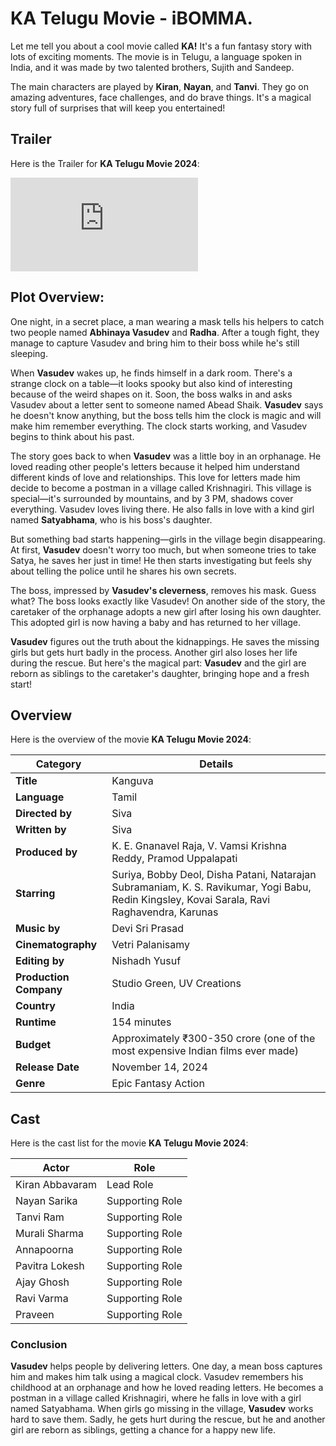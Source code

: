 


# KA Telugu Movie - iBOMMA.

Let me tell you about a cool movie called **KA!** It's a fun fantasy story with lots of exciting moments. The movie is in Telugu, a language spoken in India, and it was made by two talented brothers, Sujith and Sandeep.

The main characters are played by **Kiran**, **Nayan**, and **Tanvi**. They go on amazing adventures, face challenges, and do brave things. It's a magical story full of surprises that will keep you entertained!

<MDXImage
  src={SEO_OBJ.KA.featuredImage}
  alt={SEO_OBJ.KA.featuredImageAltText}
  title={SEO_OBJ.KA.featuredImageAltText}
  extraStyling=" !h-96 max-w-[380px] lg:min-h-[400px] lg:h-auto lg:w-2/5 m-auto"
/>

## Trailer

Here is the Trailer for **KA Telugu Movie 2024**:

<iframe
  src="https://www.youtube.com/embed/n75xEs-9u1I?si=BhCDqamD-AXMRI8l"
  title="KA Telugu Trailer"
  frameborder="0"
  allow="accelerometer; autoplay; clipboard-write; encrypted-media; gyroscope; picture-in-picture; web-share"
  referrerpolicy="strict-origin-when-cross-origin"
  allowfullscreen
  className="w-full h-[300px] lg:min-h-[500px]"
></iframe>

## Plot Overview:

One night, in a secret place, a man wearing a mask tells his helpers to catch two people named **Abhinaya Vasudev** and **Radha**. After a tough fight, they manage to capture Vasudev and bring him to their boss while he's still sleeping.

When **Vasudev** wakes up, he finds himself in a dark room. There's a strange clock on a table—it looks spooky but also kind of interesting because of the weird shapes on it. Soon, the boss walks in and asks Vasudev about a letter sent to someone named Abead Shaik. **Vasudev** says he doesn't know anything, but the boss tells him the clock is magic and will make him remember everything. The clock starts working, and Vasudev begins to think about his past.

The story goes back to when **Vasudev** was a little boy in an orphanage. He loved reading other people's letters because it helped him understand different kinds of love and relationships. This love for letters made him decide to become a postman in a village called Krishnagiri. This village is special—it's surrounded by mountains, and by 3 PM, shadows cover everything. Vasudev loves living there. He also falls in love with a kind girl named **Satyabhama**, who is his boss's daughter.

But something bad starts happening—girls in the village begin disappearing. At first, **Vasudev** doesn't worry too much, but when someone tries to take Satya, he saves her just in time! He then starts investigating but feels shy about telling the police until he shares his own secrets.

The boss, impressed by **Vasudev's cleverness**, removes his mask. Guess what? The boss looks exactly like Vasudev! On another side of the story, the caretaker of the orphanage adopts a new girl after losing his own daughter. This adopted girl is now having a baby and has returned to her village.

**Vasudev** figures out the truth about the kidnappings. He saves the missing girls but gets hurt badly in the process. Another girl also loses her life during the rescue. But here's the magical part: **Vasudev** and the girl are reborn as siblings to the caretaker's daughter, bringing hope and a fresh start!

## Overview

Here is the overview of the movie **KA Telugu Movie 2024**:

| **Category**           | **Details**                                                                                                                                  |
| ---------------------- | -------------------------------------------------------------------------------------------------------------------------------------------- |
| **Title**              | Kanguva                                                                                                                                      |
| **Language**           | Tamil                                                                                                                                        |
| **Directed by**        | Siva                                                                                                                                         |
| **Written by**         | Siva                                                                                                                                         |
| **Produced by**        | K. E. Gnanavel Raja, V. Vamsi Krishna Reddy, Pramod Uppalapati                                                                               |
| **Starring**           | Suriya, Bobby Deol, Disha Patani, Natarajan Subramaniam, K. S. Ravikumar, Yogi Babu, Redin Kingsley, Kovai Sarala, Ravi Raghavendra, Karunas |
| **Music by**           | Devi Sri Prasad                                                                                                                              |
| **Cinematography**     | Vetri Palanisamy                                                                                                                             |
| **Editing by**         | Nishadh Yusuf                                                                                                                                |
| **Production Company** | Studio Green, UV Creations                                                                                                                   |
| **Country**            | India                                                                                                                                        |
| **Runtime**            | 154 minutes                                                                                                                                  |
| **Budget**             | Approximately ₹300-350 crore (one of the most expensive Indian films ever made)                                                              |
| **Release Date**       | November 14, 2024                                                                                                                            |
| **Genre**              | Epic Fantasy Action                                                                                                                          |

## Cast

Here is the cast list for the movie **KA Telugu Movie 2024**:

| **Actor**       | **Role**        |
| --------------- | --------------- |
| Kiran Abbavaram | Lead Role       |
| Nayan Sarika    | Supporting Role |
| Tanvi Ram       | Supporting Role |
| Murali Sharma   | Supporting Role |
| Annapoorna      | Supporting Role |
| Pavitra Lokesh  | Supporting Role |
| Ajay Ghosh      | Supporting Role |
| Ravi Varma      | Supporting Role |
| Praveen         | Supporting Role |

### Conclusion

**Vasudev** helps people by delivering letters. One day, a mean boss captures him and makes him talk using a magical clock. Vasudev remembers his childhood at an orphanage and how he loved reading letters. He becomes a postman in a village called Krishnagiri, where he falls in love with a girl named Satyabhama. When girls go missing in the village, **Vasudev** works hard to save them. Sadly, he gets hurt during the rescue, but he and another girl are reborn as siblings, getting a chance for a happy new life.
